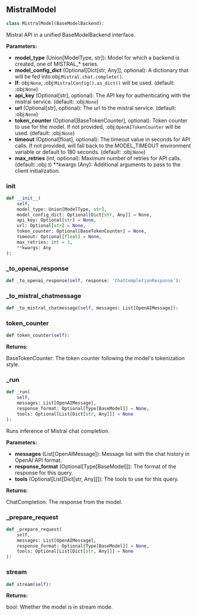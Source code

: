 <a id="camel.models.mistral_model"></a>

<a id="camel.models.mistral_model.MistralModel"></a>

## MistralModel

```python
class MistralModel(BaseModelBackend):
```

Mistral API in a unified BaseModelBackend interface.

**Parameters:**

- **model_type** (Union[ModelType, str]): Model for which a backend is created, one of MISTRAL_* series.
- **model_config_dict** (Optional[Dict[str, Any]], optional): A dictionary that will be fed into:obj:`Mistral.chat.complete()`.
- **If**: obj:`None`, :obj:`MistralConfig().as_dict()` will be used. (default: :obj:`None`)
- **api_key** (Optional[str], optional): The API key for authenticating with the mistral service. (default: :obj:`None`)
- **url** (Optional[str], optional): The url to the mistral service. (default: :obj:`None`)
- **token_counter** (Optional[BaseTokenCounter], optional): Token counter to use for the model. If not provided, :obj:`OpenAITokenCounter` will be used. (default: :obj:`None`)
- **timeout** (Optional[float], optional): The timeout value in seconds for API calls. If not provided, will fall back to the MODEL_TIMEOUT environment variable or default to 180 seconds. (default: :obj:`None`)
- **max_retries** (int, optional): Maximum number of retries for API calls. (default: :obj:`3`) **kwargs (Any): Additional arguments to pass to the client initialization.

<a id="camel.models.mistral_model.MistralModel.__init__"></a>

### __init__

```python
def __init__(
    self,
    model_type: Union[ModelType, str],
    model_config_dict: Optional[Dict[str, Any]] = None,
    api_key: Optional[str] = None,
    url: Optional[str] = None,
    token_counter: Optional[BaseTokenCounter] = None,
    timeout: Optional[float] = None,
    max_retries: int = 3,
    **kwargs: Any
):
```

<a id="camel.models.mistral_model.MistralModel._to_openai_response"></a>

### _to_openai_response

```python
def _to_openai_response(self, response: 'ChatCompletionResponse'):
```

<a id="camel.models.mistral_model.MistralModel._to_mistral_chatmessage"></a>

### _to_mistral_chatmessage

```python
def _to_mistral_chatmessage(self, messages: List[OpenAIMessage]):
```

<a id="camel.models.mistral_model.MistralModel.token_counter"></a>

### token_counter

```python
def token_counter(self):
```

**Returns:**

  BaseTokenCounter: The token counter following the model's
tokenization style.

<a id="camel.models.mistral_model.MistralModel._run"></a>

### _run

```python
def _run(
    self,
    messages: List[OpenAIMessage],
    response_format: Optional[Type[BaseModel]] = None,
    tools: Optional[List[Dict[str, Any]]] = None
):
```

Runs inference of Mistral chat completion.

**Parameters:**

- **messages** (List[OpenAIMessage]): Message list with the chat history in OpenAI API format.
- **response_format** (Optional[Type[BaseModel]]): The format of the response for this query.
- **tools** (Optional[List[Dict[str, Any]]]): The tools to use for this query.

**Returns:**

  ChatCompletion: The response from the model.

<a id="camel.models.mistral_model.MistralModel._prepare_request"></a>

### _prepare_request

```python
def _prepare_request(
    self,
    messages: List[OpenAIMessage],
    response_format: Optional[Type[BaseModel]] = None,
    tools: Optional[List[Dict[str, Any]]] = None
):
```

<a id="camel.models.mistral_model.MistralModel.stream"></a>

### stream

```python
def stream(self):
```

**Returns:**

  bool: Whether the model is in stream mode.
